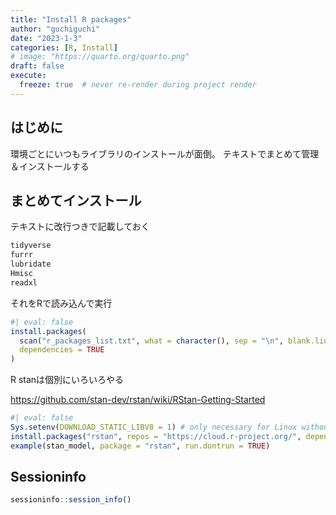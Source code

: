```yaml
---
title: "Install R packages"
author: "guchiguchi"
date: "2023-1-3"
categories: [R, Install]
# image: "https://quarto.org/quarto.png"
draft: false
execute:
  freeze: true  # never re-render during project render
---
```


## はじめに

環境ごとにいつもライブラリのインストールが面倒。 テキストでまとめて管理＆インストールする

## まとめてインストール

テキストに改行つきで記載しておく

```txt
tidyverse
furrr
lubridate
Hmisc
readxl
```

それをRで読み込んで実行

```r
#| eval: false
install.packages(
  scan("r_packages_list.txt", what = character(), sep = "\n", blank.lines.skip = TRUE),
  dependencies = TRUE
)
```

R stanは個別にいろいろやる

<https://github.com/stan-dev/rstan/wiki/RStan-Getting-Started>

```r
#| eval: false
Sys.setenv(DOWNLOAD_STATIC_LIBV8 = 1) # only necessary for Linux without the nodejs library / headers
install.packages("rstan", repos = "https://cloud.r-project.org/", dependencies = TRUE)
example(stan_model, package = "rstan", run.dontrun = TRUE)
```

## Sessioninfo

```r
sessioninfo::session_info()
```
